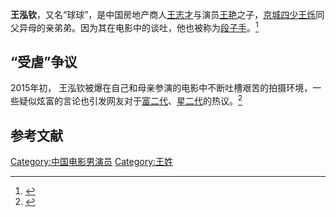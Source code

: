 {{refimprove|time=2015-01-10}}

'''王泓钦'''，又名“球球”，是中国房地产商人[[王志才|王志才]]与演员[[王艳|王艳]]之子，[[京城四少|京城四少]][[王烁_(商人)|王烁]]同父异母的亲弟弟。因为其在电影中的谈吐，他也被称为[[段子手|段子手]]。<ref>{{cite web|url=http://photo.gmw.cn/2014-12/31/content_14351730.htm|title=王泓钦“段子手”|date=2014-12-31|accessdate=2015-01-10|archive-date=2015-01-10|archive-url=https://web.archive.org/web/20150110044736/http://photo.gmw.cn/2014-12/31/content_14351730.htm|dead-url=no}}</ref>

== “受虐”争议 ==
2015年初， 王泓钦被爆在自己和母亲参演的电影中不断吐槽艰苦的拍摄环境，一些疑似炫富的言论也引发网友对于[[富二代|富二代]]、[[星二代|星二代]]的热议。<ref>{{cite news|url=http://ent.people.com.cn/n/2014/1228/c1012-26287978.html|title=王泓钦表现|time=2014-12-28|accessdate=2015-01-10|archive-date=2015-01-10|archive-url=https://web.archive.org/web/20150110053343/http://ent.people.com.cn/n/2014/1228/c1012-26287978.html|dead-url=no}}</ref>
<!-- 无来源
王艳出生于[[青岛|青岛]]，英文名Rebecca，水瓶座O型血。毕业于[[北京舞蹈学院|北京舞蹈学院]]。因其在还珠格格第二部中饰演晴儿而被人们所熟知。现居住于[[北京|北京]]，已婚，丈夫為澳籍华人房地产大亨[[王志才|王志才]]。
-->
== 参考文献 ==
{{Reflist}}

[[Category:中国电影男演员|Category:中国电影男演员]]
[[Category:王姓|Category:王姓]]